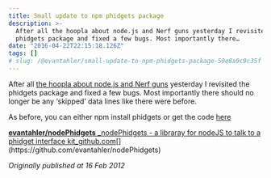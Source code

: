 ```yaml
---
title: Small update to npm phidgets package
description: >-
  After all the hoopla about node.js and Nerf guns yesterday I revisited the
  phidgets package and fixed a few bugs. Most importantly there…
date: "2016-04-22T22:15:18.126Z"
tags: []
# slug: /@evantahler/small-update-to-npm-phidgets-package-50e8a9c9c35f
---
```


After all [the hoopla about node.js and Nerf guns](http://blog.evantahler.com/pivotal-tracker-phidgets-and-nerf-guns) yesterday I revisited the phidgets package and fixed a few bugs. Most importantly there should no longer be any ‘skipped’ data lines like there were before.

As before, you can either npm install phidgets or get the code [here](https://github.com/evantahler/nodePhidgets)

[**evantahler/nodePhidgets**
\_nodePhidgets - a libraray for nodeJS to talk to a phidget interface kit_github.com](https://github.com/evantahler/nodePhidgets "https://github.com/evantahler/nodePhidgets")[](https://github.com/evantahler/nodePhidgets)

_Originally published at 16 Feb 2012_
